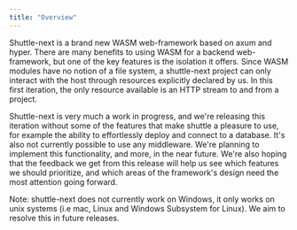 ```yaml
---
title: "Overview"
---
```


Shuttle-next is a brand new WASM web-framework based on axum and hyper. There are many benefits to
using WASM for a backend web-framework, but one of the key features is the isolation it offers. Since
WASM modules have no notion of a file system, a shuttle-next project can only interact with the host
through resources explicitly declared by us. In this first iteration, the only resource available is
an HTTP stream to and from a project.

Shuttle-next is very much a work in progress, and we're releasing this iteration without some of the
features that make shuttle a pleasure to use, for example the ability to effortlessly deploy and connect
to a database. It's also not currently possible to use any middleware. We're planning to implement this
functionality, and more, in the near future. We're also hoping that the feedback we get from this release
will help us see which features we should prioritize, and which areas of the framework's design need the
most attention going forward.

<Info> Note: shuttle-next does not currently work on Windows, it only works on unix systems (i.e mac, Linux and Windows Subsystem for Linux). We aim to resolve this in future releases. </Info>